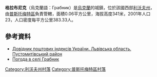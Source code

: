 {{coord|49|41|45|N|24|3|46|E|scale:100000|display=title}}

'''格拉布尼克'''（烏克蘭語：Грабник）是[[烏克蘭|烏克蘭]]的城鎮，位於該國西部[[利沃夫州|利沃夫州]]，由[[普斯托梅特區|普斯托梅特區]]負責管轄，面積0.06平方公里，海拔高度341米，2001年人口23，人口密度每平方公里383.33人。

==參考資料==
*[http://www.uaidx.com/13/298/index Довідник поштових індексів України. Львівська область. Пустомитівський район] {{Wayback|url=http://www.uaidx.com/13/298/index |date=20161011013019 }}
* [http://weather.in.ua/ua/l'vovskaja/5769 Погода в селі Грабник] {{Wayback|url=http://weather.in.ua/ua/l%27vovskaja/5769 |date=20201031013748 }}

[[Category:利沃夫州村落|Category:利沃夫州村落]]
[[Category:普斯托梅特區村落|Category:普斯托梅特區村落]]


{{Lviv-geo-stub}}